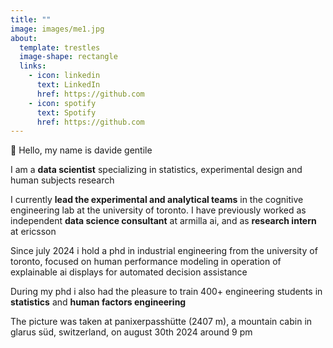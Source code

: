 ```yaml
---
title: ""
image: images/me1.jpg
about:
  template: trestles
  image-shape: rectangle
  links:
    - icon: linkedin
      text: LinkedIn
      href: https://github.com
    - icon: spotify
      text: Spotify
      href: https://github.com
---
```


👋 Hello, my name is davide gentile

I am a **data scientist** specializing in statistics, experimental design and human subjects research

I currently **lead the experimental and analytical teams** in the cognitive engineering lab at the university of toronto. I have previously worked as independent **data science consultant** at armilla ai, and as **research intern** at ericsson

Since july 2024 i hold a phd in industrial engineering from the university of toronto, focused on human performance modeling in operation of explainable ai displays for automated decision assistance

During my phd i also had the pleasure to train 400+ engineering students in **statistics** and **human factors engineering**

The picture was taken at panixerpasshütte (2407 m), a mountain cabin in glarus süd, switzerland, on august 30th 2024 around 9 pm
